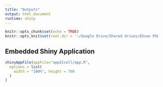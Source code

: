```yaml
---
title: "Outputs"
output: html_document
runtime: shiny
---
```


```r
knitr::opts_chunk$set(echo = TRUE)
knitr::opts_knit$set(root.dir = '~/Google Drive/Shared drives/Ehsan PhD work/Scripts')
```

## Embedded Shiny Application
```r
shinyAppFile(appFile="appICcell/app.R",
  options = list(
    width = "100%", height = 700
  )
)
```




